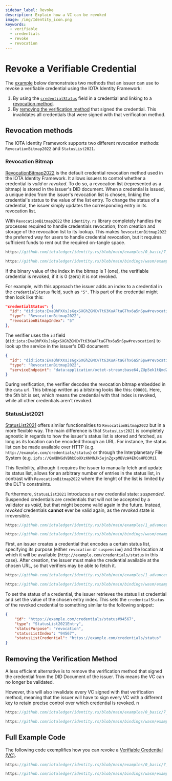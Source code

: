 ```yaml
---
sidebar_label: Revoke
description: Explain how a VC can be revoked
image: /img/Identity_icon.png
keywords:
  - verifiable
  - credentials
  - revoke
  - revocation
---
```



# Revoke a Verifiable Credential

The [example](#example) below demonstrates two methods that an issuer can use to revoke a verifiable credential
using the IOTA Identity Framework:

1. By using the [`credentialStatus`](https://www.w3.org/TR/vc-data-model/#status) field in a credential and linking
to a [revocation method](#revocation-methods).
2. By [removing the verification method](#removing-the-verification-method) that signed the credential.
This invalidates all credentials that were signed with that verification method.

## Revocation methods
The IOTA Identity Framework supports two different revocation methods: `RevocationBitmap2022` and `StatusList2021`. 
### Revocation Bitmap
[RevocationBitmap2022](/identity.rs/references/specifications/revocation-bitmap-2022/) is the default credential revocation method used in the IOTA Identity Framework. It allows
issuers to control whether a credential is _valid_ or _revoked_. To do so, a revocation list (represented
as a bitmap) is stored in the issuer's DID document.
When a credential is issued, a unique index from the issuer's revocation list
is chosen, linking the credential's status to the value of the list entry. To change the status of a credential, the issuer
simply updates the corresponding entry in its revocation list.

With `RevocationBitmap2022` the `identity.rs` library completely handles the processes required to handle credentials revocation;
from creation and storage of the revocation list to its lookup. 
This makes `RevocationBitmap2022` the preferred way for users to handle credential revocation, but it requires sufficient
funds to rent out the required on-tangle space.

<Tabs groupId="language" queryString>
<TabItem value="rust" label="Rust">

```rust reference
https://github.com/iotaledger/identity.rs/blob/main/examples/0_basic/7_revoke_vc.rs#L167
```

</TabItem>
<TabItem value="typescript-node" label="Typescript (Node.js)">

```ts reference
https://github.com/iotaledger/identity.rs/blob/main/bindings/wasm/examples/src/0_basic/7_revoke_vc.ts#L156
```

</TabItem>
</Tabs>

If the binary value of the index in the bitmap is 1 (one), the verifiable credential is revoked,
if it is 0 (zero) it is not revoked.

For example, with this approach the issuer adds an index to a credential in the `credentialStatus` field, such as `"5"`.
This part of the credential might then look like this:

```json
"credentialStatus": {
  "id": "did:iota:EvaQhPXXsJsGgxSXGhZGMCvTt63KuAFtaGThx6a5nSpw#revocation",
  "type": "RevocationBitmap2022",
  "revocationBitmapIndex": "5"
},
```

The verifier uses the `id` field (`did:iota:EvaQhPXXsJsGgxSXGhZGMCvTt63KuAFtaGThx6a5nSpw#revocation`) to look up the
service in the issuer's DID document:

```json
{
  "id": "did:iota:EvaQhPXXsJsGgxSXGhZGMCvTt63KuAFtaGThx6a5nSpw#revocation",
  "type": "RevocationBitmap2022",
  "serviceEndpoint": "data:application/octet-stream;base64,ZUp5ek1tQmdZR1NBQUFFZ1ptVUFBQWZPQUlF"
}
```

During verification, the verifier decodes the revocation bitmap embedded in the `data` url.
This bitmap written as a bitstring looks like this: `000001`.
Here, the 5th bit is set, which means the credential with that index is revoked,
while all other credentials aren't revoked.

### StatusList2021
[StatusList2021](https://www.w3.org/TR/2023/WD-vc-status-list-20230427) offers similar functionalities to `RevocationBitmap2022`
but in a more flexible way. 
The main difference is that `StatusList2021` is completely agnostic in regards to how the issuer's status list
is stored and fetched, as long as its location can be encoded through an URL. For instance, the status list
can be made available over HTTP (e.g. `http://example.com/credentials/status`) or through the
Interplanetary File System (e.g. `ipfs://QmXDWGdVBhbDoXXzKNMhJk5ejnZgxpMBVzW4EhQaHPD3Mi`).

This flexibility, although it requires the issuer to manually fetch and update its status list, allows for an arbitrary number of
entries in the status list, in contrast with `RevocationBitmap2022` where the lenght of the list is limited by the DLT's constraints.

Furthermore, `StatusList2021` introduces a new credential state: _suspended_. Suspended credentials are credentials that will not be 
accepted by a validator as _valid_, but that might become valid again in the future. Instead, _revoked_ credentials **cannot** ever
be valid again, as the _revoked_ state is irreversible.

<Tabs groupId="language" queryString>
<TabItem value="rust" label="Rust">

```rust reference
https://github.com/iotaledger/identity.rs/blob/main/examples/1_advanced/8_status_list_2021.rs#L86-L90
```

</TabItem>
<TabItem value="typescript-node" label="Typescript (Node.js)">

```ts reference
https://github.com/iotaledger/identity.rs/blob/main/bindings/wasm/examples/src/1_advanced/7_status_list_2021.ts#L72-L76
```

</TabItem>
</Tabs>

First, an issuer creates a credential that encodes a certain status list, specifying its purpose (either `revocation` or `suspension`)
and the location at which it will be available (`http://example.com/credentials/status` in this case). After creation, the issuer
must make the credential available at the chosen URL, so that verifiers may be able to fetch it.

<Tabs groupId="language" queryString>
<TabItem value="rust" label="Rust">

```rust reference
https://github.com/iotaledger/identity.rs/blob/main/examples/1_advanced/8_status_list_2021.rs#L173
```

</TabItem>
<TabItem value="typescript-node" label="Typescript (Node.js)">

```ts reference
https://github.com/iotaledger/identity.rs/blob/main/bindings/wasm/examples/src/1_advanced/7_status_list_2021.ts#L147
```

</TabItem>
</Tabs>

To set the status of a credential, the issuer retrieves the status list credential and set the value of the chosen entry index.
This sets the `credentialStatus` of the revoked credential to something similar to the following snippet:

```json
{
    "id": "https://example.com/credentials/status#94567",
    "type": "StatusList2021Entry",
    "statusPurpose": "revocation",
    "statusListIndex": "94567",
    "statusListCredential": "https://example.com/credentials/status"
}
```

## Removing the Verification Method

A less efficient alternative is to remove the verification method that signed the credential from the DID Document of
the issuer.
This means the VC can no longer be validated.

However, this will also invalidate every VC signed with that verification method,
meaning that the issuer will have to sign every VC with a different key to retain
precise control over which credential is revoked.
n

<Tabs groupId="language" queryString>
<TabItem value="rust" label="Rust">

```rust reference
https://github.com/iotaledger/identity.rs/blob/main/examples/0_basic/7_revoke_vc.rs#L197-L204
```

</TabItem>
<TabItem value="typescript-node" label="Typescript (Node.js)">

```ts reference
https://github.com/iotaledger/identity.rs/blob/main/bindings/wasm/examples/src/0_basic/7_revoke_vc.ts#L192C1-L195
```

</TabItem>
</Tabs>

## Full Example Code

The following code exemplifies how you can revoke a [Verifiable Credential (VC)](../../explanations/verifiable-credentials.mdx).

<Tabs groupId="language" queryString>
<TabItem value="rust" label="Rust">

```rust reference
https://github.com/iotaledger/identity.rs/blob/main/examples/0_basic/7_revoke_vc.rs
```

</TabItem>
<TabItem value="typescript-node" label="Typescript (Node.js)">

```ts reference
https://github.com/iotaledger/identity.rs/blob/main/bindings/wasm/examples/src/0_basic/7_revoke_vc.ts
```

</TabItem>
</Tabs>
